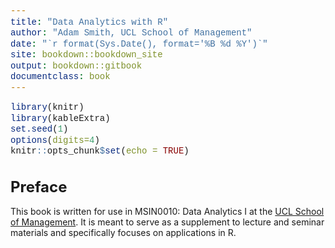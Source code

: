 ```yaml
--- 
title: "Data Analytics with R"
author: "Adam Smith, UCL School of Management"
date: "`r format(Sys.Date(), format='%B %d %Y')`"
site: bookdown::bookdown_site
output: bookdown::gitbook
documentclass: book
---
```


<style type="text/css">
h1 { /* Header 1 */
  font-size: 24px;
}
h2 { /* Header 2 */
  font-size: 20px;
}
title {
  font-size: 30px;
  line-height: 1.5;
}
author {
  font-size: 22px;
  line-height: 0.75;
}
code{
  font-size: 14px;
  font-family: courier;
}
blockquote{
  font-size: 12px;
  line-height:1.75;
}
</style>

```r
library(knitr)
library(kableExtra)
set.seed(1)
options(digits=4)
knitr::opts_chunk$set(echo = TRUE)
```

# Preface {-}

This book is written for use in MSIN0010: Data Analytics I at the [UCL School of Management](https://www.mgmt.ucl.ac.uk). It is meant to serve as a supplement to lecture and seminar materials and specifically focuses on applications in R.